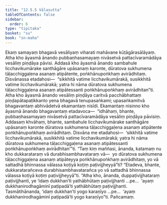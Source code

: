 ```yaml
---
title: "12.5.5 Vālasutta"
tableOfContents: false
sidebar:
  order: 6
type: "tipitaka"
basket: "su"
book: "sn-maha"
---
```



<DynamicBreadcrumb />

<Division number="1115" book="sn-maha">

<Paragraph number="2379" book="sn-maha">
Ekaṃ samayaṃ bhagavā vesāliyaṃ viharati mahāvane kūṭāgārasālāyaṃ. Atha kho āyasmā ānando pubbaṇhasamayaṃ nivāsetvā pattacīvaramādāya vesāliṃ piṇḍāya pāvisi. Addasā kho āyasmā ānando sambahule licchavikumārake santhāgāre upāsanaṃ karonte, dūratova sukhumena tāḷacchiggaḷena asanaṃ atipātente, poṅkhānupoṅkhaṃ avirādhitaṃ. Disvānassa etadahosi—  “sikkhitā vatime licchavikumārakā, susikkhitā vatime licchavikumārakā; yatra hi nāma dūratova sukhumena tāḷacchiggaḷena asanaṃ atipātessanti poṅkhānupoṅkhaṃ avirādhitan”ti.
</Paragraph>

<Paragraph number="2380" book="sn-maha">
Atha kho āyasmā ānando vesāliṃ piṇḍāya caritvā pacchābhattaṃ piṇḍapātapaṭikkanto yena bhagavā tenupasaṅkami; upasaṅkamitvā bhagavantaṃ abhivādetvā ekamantaṃ nisīdi. Ekamantaṃ nisinno kho āyasmā ānando bhagavantaṃ etadavoca—  “idhāhaṃ, bhante, pubbaṇhasamayaṃ nivāsetvā pattacīvaramādāya vesāliṃ piṇḍāya pāvisiṃ. Addasaṃ khvāhaṃ, bhante, sambahule licchavikumārake santhāgāre upāsanaṃ karonte dūratova sukhumena tāḷacchiggaḷena asanaṃ atipātente poṅkhānupoṅkhaṃ avirādhitaṃ. Disvāna me etadahosi—  ‘sikkhitā vatime licchavikumārakā, susikkhitā vatime licchavikumārakā; yatra hi nāma dūratova sukhumena tāḷacchiggaḷena asanaṃ atipātessanti poṅkhānupoṅkhaṃ avirādhitan’”ti.
</Paragraph>

<Paragraph number="2381" book="sn-maha">
“Taṃ kiṃ maññasi, ānanda, katamaṃ nu kho dukkarataraṃ vā durabhisambhavataraṃ vā—  yo dūratova sukhumena tāḷacchiggaḷena asanaṃ atipāteyya poṅkhānupoṅkhaṃ avirādhitaṃ, yo vā sattadhā bhinnassa vālassa koṭiyā koṭiṃ paṭivijjheyyā”ti? “Etadeva, bhante, dukkaratarañceva durabhisambhavatarañca yo vā sattadhā bhinnassa vālassa koṭiyā koṭiṃ paṭivijjheyyā”ti. “Atha kho, ānanda, duppaṭivijjhataraṃ paṭivijjhanti, ye ‘idaṃ dukkhan’ti yathābhūtaṃ paṭivijjhanti …pe…  ‘ayaṃ dukkhanirodhagāminī paṭipadā’ti yathābhūtaṃ paṭivijjhanti.
</Paragraph>

<Paragraph number="2382" book="sn-maha">
Tasmātihānanda, ‘idaṃ dukkhan’ti yogo karaṇīyo …pe…  ‘ayaṃ dukkhanirodhagāminī paṭipadā’ti yogo karaṇīyo”ti.

</Paragraph>
</Division>

<Paragraph number="2383" type="center" book="sn-maha">
Pañcamaṃ.
</Paragraph>